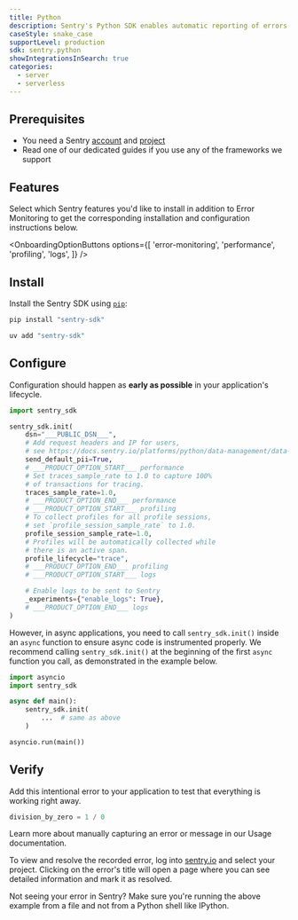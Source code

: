 ```yaml
---
title: Python
description: Sentry's Python SDK enables automatic reporting of errors and performance data in your application.
caseStyle: snake_case
supportLevel: production
sdk: sentry.python
showIntegrationsInSearch: true
categories:
  - server
  - serverless
---
```


## Prerequisites

* You need a Sentry [account](https://sentry.io/signup/) and [project](/product/projects/)
* Read one of our dedicated guides if you use any of the <PlatformLink to="/integrations/#web-frameworks">frameworks</PlatformLink> we support

## Features

<p className="mb-5">Select which Sentry features you'd like to install in addition to Error Monitoring to get the corresponding installation and configuration instructions below.</p>

<OnboardingOptionButtons
  options={[
    'error-monitoring',
    'performance',
    'profiling',
    'logs',
  ]}
/>

## Install

Install the Sentry SDK using [`pip`](https://pip.pypa.io/en/stable/):

```bash {tabTitle:pip}
pip install "sentry-sdk"
```
```bash {tabTitle:uv}
uv add "sentry-sdk"
```

## Configure

Configuration should happen as **early as possible** in your application's lifecycle.



```python
import sentry_sdk

sentry_sdk.init(
    dsn="___PUBLIC_DSN___",
    # Add request headers and IP for users,
    # see https://docs.sentry.io/platforms/python/data-management/data-collected/ for more info
    send_default_pii=True,
    # ___PRODUCT_OPTION_START___ performance
    # Set traces_sample_rate to 1.0 to capture 100%
    # of transactions for tracing.
    traces_sample_rate=1.0,
    # ___PRODUCT_OPTION_END___ performance
    # ___PRODUCT_OPTION_START___ profiling
    # To collect profiles for all profile sessions,
    # set `profile_session_sample_rate` to 1.0.
    profile_session_sample_rate=1.0,
    # Profiles will be automatically collected while
    # there is an active span.
    profile_lifecycle="trace",
    # ___PRODUCT_OPTION_END___ profiling
    # ___PRODUCT_OPTION_START___ logs

    # Enable logs to be sent to Sentry
    _experiments={"enable_logs": True},
    # ___PRODUCT_OPTION_END___ logs
)
```

However, in async applications, you need to call `sentry_sdk.init()` inside an `async` function to ensure async code is instrumented properly. We recommend calling `sentry_sdk.init()` at the beginning of the first `async` function you call, as demonstrated in the example below.

```python
import asyncio
import sentry_sdk

async def main():
    sentry_sdk.init(
        ...  # same as above
    )

asyncio.run(main())
```

## Verify

Add this intentional error to your application to test that everything is working right away.

```py
division_by_zero = 1 / 0
```

<Alert>

Learn more about manually capturing an error or message in our <PlatformLink to="/usage/">Usage documentation</PlatformLink>.

</Alert>

To view and resolve the recorded error, log into [sentry.io](https://sentry.io) and select your project. Clicking on the error's title will open a page where you can see detailed information and mark it as resolved.

<Alert>

Not seeing your error in Sentry? Make sure you're running the above example from a file and not from a Python shell like IPython.

</Alert>
